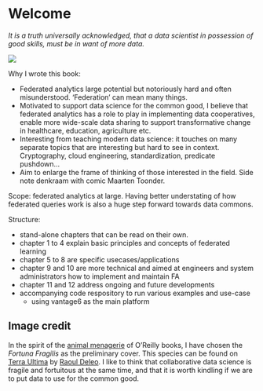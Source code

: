 # Welcome {.unnumbered}

_It is a truth universally acknowledged, that a data scientist in possession of good skills, must be in want of more data._

::: {.column-margin}
![](cover.png)
:::

Why I wrote this book:

- Federated analytics large potential but notoriously hard and often misunderstood. 'Federation' can mean many things.
- Motivated to support data science for the common good, I believe that federated analytics has a role to play in implementing data cooperatives, enable more wide-scale data sharing to support transformative change in healthcare, education, agriculture etc.
- Interesting from teaching modern data science: it touches on many separate topics that are interesting but hard to see in context. Cryptography, cloud engineering, standardization, predicate pushdown...
- Aim to enlarge the frame of thinking of those interested in the field. Side note denkraam with comic Maarten Toonder.

Scope: federated analytics at large. Having better understating of how federated queries work is also a huge step forward towards data commons.


Structure:

- stand-alone chapters that can be read on their own.
- chapter 1 to 4 explain basic principles and concepts of federated learning
- chapter 5 to 8 are specific usecases/applications
- chapter 9 and 10 are more technical and aimed at engineers and system administrators how to implement and maintain FA
- chapter 11 and 12 address ongoing and future developments
- accompanying code respository to run various examples and use-case
    - using vantage6 as the main platform



## Image credit

In the spirit of the [animal menagerie](https://www-oreilly-com.dianus.libr.tue.nl/animals.csp) of O'Reilly books, I have chosen the _Fortuna Fragilis_ as the preliminary cover. This species can be found on [Terra Ultima](https://terra-ultima.tumblr.com/) by [Raoul Deleo](https://raouldeleo.com/). I like to think that collaborative data science is fragile and fortuitous at the same time, and that it is worth kindling if we are to put data to use for the common good.
